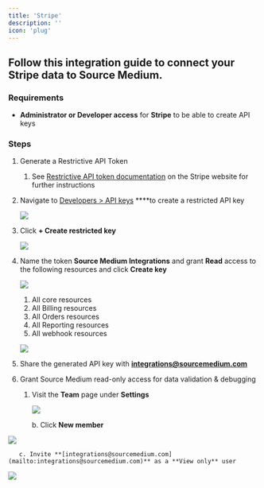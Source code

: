```yaml
---
title: 'Stripe'
description: ''
icon: 'plug'
---
```


## Follow this integration guide to connect your Stripe data to Source Medium.

### Requirements

- **Administrator or Developer access** for **Stripe** to be able to create API keys

### Steps

1. Generate a Restrictive API Token
    1. See [Restrictive API token documentation](https://stripe.com/docs/keys#limiting-access-with-restricted-api-keys) on the Stripe website for further instructions 
2. Navigate to [Developers > API keys](https://dashboard.stripe.com/apikeys) ****to create a restricted API key 
    
    ![](/images/article-imgs/stripe-integration/Untitled.png)
    
3. Click **+ Create restricted key**
    
    ![](/images/article-imgs/stripe-integration/Untitled1.png)
    
4. Name the token **Source Medium Integrations** and grant **Read** access to the following resources and click **Create key**
    
    ![](/images/article-imgs/stripe-integration/Untitled2.png)
    
    1. All core resources 
    2. All Billing resources
    3. All Orders resources
    4. All Reporting resources
    5. All webhook resources
    
    ![](/images/article-imgs/stripe-integration/Untitled3.png)
    
5. Share the generated API key with **[integrations@sourcemedium.com](mailto:integrations@sourcemedium.com)**
6. Grant Source Medium read-only access for data validation & debugging
    1. Visit the **Team** page under **Settings**
        
        ![](/images/article-imgs/stripe-integration/Untitled4.png)
        

        b. Click **New member**

![](/images/article-imgs/stripe-integration/Untitled5.png)

       c. Invite **[integrations@sourcemedium.com](mailto:integrations@sourcemedium.com)** as a **View only** user

![](/images/article-imgs/stripe-integration/Untitled6.png)